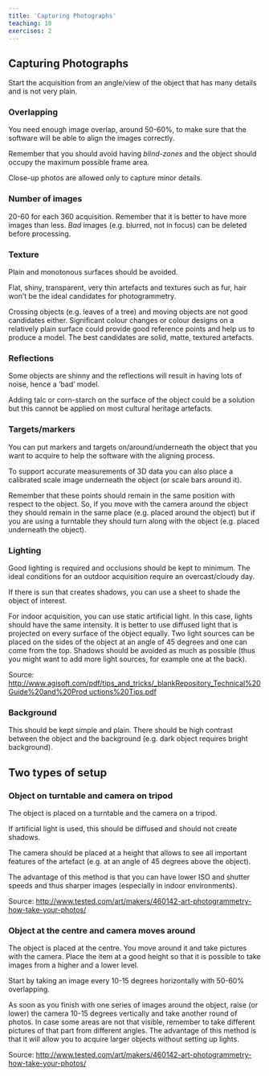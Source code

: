 ```yaml
---
title: 'Capturing Photographs'
teaching: 10
exercises: 2
---
```


## Capturing Photographs

Start the acquisition from an angle/view of 
the object that has many details and is not very plain.


### Overlapping
You need enough image overlap, around 50-60%, to 
make sure that the software will be able to 
align the images correctly. 

Remember that 
you should avoid having *blind-zones* and the 
object should occupy the maximum possible frame area. 

Close-up photos are allowed only to capture minor details.

### Number of images
20-60 for each 360 acquisition. 
Remember that it is better to have more images 
than less. 
*Bad* images (e.g. blurred, not in focus) can be 
deleted before processing.

### Texture
Plain and monotonous surfaces should be avoided. 

Flat, shiny, transparent, very thin artefacts 
and textures such as fur, hair won’t be the 
ideal candidates for photogrammetry. 

Crossing objects (e.g. leaves of a tree) and 
moving objects are not good candidates either. 
Significant colour changes or colour designs 
on a relatively plain surface could provide 
good reference points and help us to 
produce a model. 
The best candidates are solid, matte, textured artefacts.

### Reflections
Some objects are shinny and the 
reflections will result in having lots 
of noise, hence a ‘bad’ model. 

Adding talc or corn-starch on the 
surface of the object could be a solution 
but this cannot be applied on most 
cultural heritage artefacts.

### Targets/markers
You can put markers and targets 
on/around/underneath the object 
that you want to acquire to help the 
software with the aligning process. 

To support accurate measurements of 3D 
data you can also place a calibrated scale 
image underneath the object (or scale bars around it). 

Remember that these points should remain in 
the same position with respect to the object. 
So, if you move with the camera around the object 
they should remain in the same place 
(e.g. placed around the object) but if 
you are using a turntable they should turn 
along with the object (e.g. placed underneath the object).
 

### Lighting
Good lighting is required and occlusions 
should be kept to minimum. The ideal conditions 
for an outdoor acquisition require an 
overcast/cloudy day. 

If there is sun that creates shadows, 
you can use a sheet to shade the object of interest. 

For
indoor acquisition, you can use static artificial 
light. In this case, lights should have the same 
intensity. It is better to use diffused light 
that is projected on every surface of the object equally. Two light sources can be placed on the sides 
of the object at an angle of 45 degrees and one
can come from the top. Shadows should be avoided 
as much as possible (thus you might want to add 
more light sources, for example one at the back).


Source: [http://www.agisoft.com/pdf/tips_and_tricks/_blankRepository_Technical%20Guide%20and%20Prod uctions%20Tips.pdf](http://www.agisoft.com/pdf/tips_and_tricks/_blankRepository_Technical%20Guide%20and%20Prod uctions%20Tips.pdf)

### Background
This should be kept simple and plain. 
There should be high contrast between the 
object and the background (e.g. dark object 
requires bright background).


## Two types of setup

### Object on turntable and camera on tripod
The object is placed on a turntable and the 
camera on a tripod. 

If artificial light is used, 
this should be diffused and should not create shadows. 

The camera should be placed at a height that 
allows to see all important features of the 
artefact (e.g. at an angle of 45 degrees above the object). 

The advantage of this method is that you can have 
lower ISO and shutter speeds and thus sharper images (especially in indoor environments).
 

Source: [http://www.tested.com/art/makers/460142-art-photogrammetry-how-take-your-photos/](http://www.tested.com/art/makers/460142-art-photogrammetry-how-take-your-photos/)
 
### Object at the centre and camera moves around

The object is placed at the centre. 
You move around it and take pictures with the camera. 
Place the item at a good height so that it is 
possible to take images from a higher and a lower level. 

Start by taking an image every 10-15 degrees 
horizontally with 50-60% overlapping. 

As soon as you finish with one series of images 
around the object, raise (or lower) the camera 
10-15 degrees vertically and take another round 
of photos. 
In case some areas are not that visible, 
remember to take different pictures of that 
part from different angles. The advantage of this 
method is that it will allow you to acquire larger 
objects without setting up lights.


Source: [http://www.tested.com/art/makers/460142-art-photogrammetry-how-take-your-photos/](http://www.tested.com/art/makers/460142-art-photogrammetry-how-take-your-photos/)



